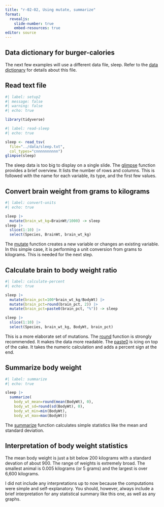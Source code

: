 ```yaml
---
title: "r-02-02, Using mutate, summarize"
format: 
  revealjs:
    slide-number: true
    embed-resources: true
editor: source
---
```


## Data dictionary for burger-calories

The next few examples will use a different data file, sleep. Refer to the [data dictionary][ref21] for details about this file.

[ref21]: https://github.com/pmean/data/blob/main/files/sleep.yaml

## Read text file

```r
#| label: setup2
#| message: false
#| warning: false
#| echo: true

library(tidyverse)
```

```r
#| label: read-sleep
#| echo: true

sleep <- read_tsv(
  file="../data/sleep.txt",
  col_types="cnnnnnnnnnn")
glimpse(sleep)
```

::: notes

The sleep data is too big to display on a single slide. The [glimpse][ref22] function provides a brief overview. It lists the number of rows and columns. This is followed with the name for each variable, its type, and the first few values.

[ref22]: https://dplyr.tidyverse.org/reference/glimpse.html

:::

## Convert brain weight from grams to kilograms

```r
#| label: convert-units
#| echo: true

sleep |>
  mutate(brain_wt_kg=BrainWt/1000) -> sleep
sleep |>
  slice(1:10) |>
  select(Species, BrainWt, brain_wt_kg)
```

::: notes

The [mutate][ref23] function creates a new variable or changes an existing variable. In this simple case, it is performing a unit conversion from grams to kilograms. This is needed for the next step.

[ref23]: https://dplyr.tidyverse.org/reference/mutate.html

:::


## Calculate brain to body weight ratio

```r
#| label: calculate-percent
#| echo: true

sleep |>
  mutate(brain_pct=100*brain_wt_kg/BodyWt) |>
  mutate(brain_pct=round(brain_pct, 2)) |>
  mutate(brain_pct=paste0(brain_pct, "%")) -> sleep

sleep |>
  slice(1:10) |>
  select(Species, brain_wt_kg, BodyWt, brain_pct)
```

::: notes

This is a more elaborate set of mutations. The [round][ref24] function is strongly recommended. It makes the data more readable. The [paste0][ref25] is icing on top of the cake. It takes the numeric calculation and adds a percent sign at the end. 

[ref24]: https://stat.ethz.ch/R-manual/R-devel/library/base/html/Round.html
[ref25]: https://stat.ethz.ch/R-manual/R-devel/library/base/html/paste.html

:::

## Summarize body weight

```r
#| label: summarize
#| echo: true

sleep |>
  summarize(
    body_wt_mean=round(mean(BodyWt), 0),
    body_wt_sd=round(sd(BodyWt), 0),
    body_wt_min=min(BodyWt),
    body_wt_max=max(BodyWt))
```

::: notes

The [summarize][ref26] function calculates simple statistics like the mean and standard deviation.

[ref26]: https://dplyr.tidyverse.org/reference/summarise.html

:::

## Interpretation of body weight statistics

The mean body weight is just a bit below 200 kilograms with a standard devation of about 900. The range of weights is extremely broad. The smallest animal is 0.005 kilograms (or 5 grams) and the largest is over 6,600 kilograms.

::: notes

I did not include any interpretations up to now because the computations were simple and self-explanatory. You should, however, always include a brief interpretation for any statistical summary like this one, as well as any graphs.

:::
